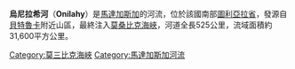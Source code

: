 {{Geobox|River
<!-- *** Heading *** -->
|name = 烏尼拉希河
|native_name = 
|other_name = 
|category = 
<!-- *** Names **** --> 
|etymology = 
|nickname = 
<!-- *** Image *** -->
|image = 
|image_caption = 
<!-- *** Country *** -->
|country_flag = 1
|country = Madagascar
|state = 
|region = 
<!-- *** Family *** -->
|parent = 
|tributary_left = 
|tributary_left1 = 
|tributary_left2 = 
|tributary_right = 
|city = 
|city1 = 
|city2 =
|landmark = 
<!-- *** River locations *** -->
|source = 
|source_location = [[貝特魯卡|貝特魯卡]]附近 | source_region = | source_country = 
|source_elevation = 
|source_lat_d =  | source_lat_m = | source_lat_s =  | source_lat_NS = 
|source_long_d =  | source_long_m =  | source_long_s =  | source_long_EW =  
|source_confluence = 
|source_confluence_location = | source_confluence_region = | source_confluence_country =
|source_confluence_elevation = 
|source_confluence_lat_d = | source_confluence_lat_m = | source_confluence_lat_s = | source_confluence_lat_NS =
|source_confluence_long_d = | source_confluence_long_m = | source_confluence_long_s = | source_confluence_long_EW =
|mouth = 
|mouth_location =  | mouth_region = [[莫桑比克海峽|莫桑比克海峽]] 
|mouth_elevation = 
|mouth_lat_d = | mouth_lat_m = | mouth_lat_s = | mouth_lat_NS =
|mouth_long_d = | mouth_long_m = | mouth_long_s = | mouth_long_EW =
<!-- *** Dimensions *** -->
|length = 525
|width = 
|depth = 
|volume =
|watershed = 
|discharge =  
|discharge_location = 
|discharge_note = 
|discharge_max =
|discharge_max_note =
|discharge_min =
<!-- *** Free fields *** -->
|free = | free_type = 
<!-- *** Maps *** -->
|map = Madagascar rivers.svg
|map_caption =  
|map_background = 
|map_locator =
|map_locator_x =
|map_locator_y = 
<!-- *** Website *** --> 
|website =
<!-- *** Footnotes *** -->
|footnotes =
}}

'''烏尼拉希河'''（'''Onilahy'''）是[[馬達加斯加|馬達加斯加]]的河流，位於該國南部[[圖利亞拉省|圖利亞拉省]]，發源自[[貝特魯卡|貝特魯卡]]附近山區，最終注入[[莫桑比克海峽|莫桑比克海峽]]，河道全長525公里，流域面積約31,600平方公里。

{{DEFAULTSORT:Onilahy}}
[[Category:莫三比克海峽|Category:莫三比克海峽]]
[[Category:馬達加斯加河流|Category:馬達加斯加河流]]

{{Madagascar-stub}}